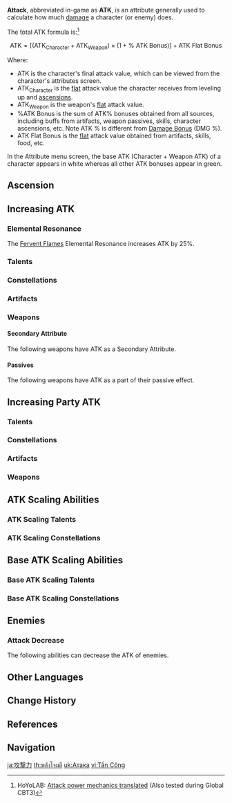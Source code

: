 {{Terminology Infobox
|image        = Icon Attribute Attack.png
|type         = Attributes
}}
'''Attack''', abbreviated in-game as '''ATK''', is an attribute generally used to calculate how much [[damage]] a character (or enemy) does.

The total ATK formula is:<ref>HoYoLAB: [https://www.hoyolab.com/article/14696 Attack power mechanics translated] (Also tested during Global CBT3)</ref>

:<math>\text{ATK} = \big[(\text{ATK}_\text{Character} + \text{ATK}_\text{Weapon})\times(1 + \% \text{ ATK Bonus})\big]+\text{ATK Flat Bonus}</math>

Where:

* <math>{\textstyle \text{ATK}}</math> is the character's final attack value, which can be viewed from the character's attributes screen.
* <math>{\textstyle \text{ATK}_\text{Character}}</math> is the <u>flat</u> attack value the character receives from leveling up and [[Character Ascensions|ascension]]s.
* <math>{\textstyle \text{ATK}_\text{Weapon}}</math> is the weapon's <u>flat</u> attack value.
* <math>{\textstyle \% \text{ATK Bonus}}</math> is the sum of ATK% bonuses obtained from all sources, including buffs from artifacts, weapon passives, skills, character ascensions, etc. Note ATK % is different from [[Damage Bonus]] (DMG %).
* <math>{\textstyle \text{ATK Flat Bonus}}</math> is the <u>flat</u> attack value obtained from artifacts, skills, food, etc.

In the Attribute menu screen, the base ATK (Character + Weapon ATK) of a character appears in white whereas all other ATK bonuses appear in green.

==Ascension==
{{Characters by Ascension Stat Table|ATK}}

==Increasing ATK==
===Elemental Resonance===
{{Main|Elemental Resonance}}

The {{Element|Pyro|24}} [[Fervent Flames]] Elemental Resonance increases ATK by 25%.

===Talents===
{{Talents by Category Table|ATK Increase Talents}}

===Constellations===
{{Constellations by Category Table|ATK Increase Constellations}}

===Artifacts===
{{Artifacts by Category Table|ATK Increase Artifacts}}

===Weapons===
====Secondary Attribute====
The following weapons have ATK as a Secondary Attribute.
{{Weapons by Category Table|ATK Substat Weapons}}

====Passives====
The following weapons have ATK as a part of their passive effect.
{{Weapons by Category Table|ATK Passive Weapons}}

==Increasing Party ATK==
===Talents===
{{Talents by Category Table|Party ATK Increase Talents}}

===Constellations===
{{Constellations by Category Table|Party ATK Increase Constellations}}

===Artifacts===
{{Artifacts by Category Table|Party ATK Increase Artifacts}}

===Weapons===
{{Weapons by Category Table|Party ATK Increase Passive Weapons}}

==ATK Scaling Abilities==
===ATK Scaling Talents===
{{Talents by Category Table|ATK Scaling Talents|collapsible=1}}

===ATK Scaling Constellations===
{{Constellations by Category Table|ATK Scaling Constellations}}

==Base ATK Scaling Abilities==
===Base ATK Scaling Talents===
{{Talents by Category Table|Base ATK Scaling Talents|collapsible=1}}

===Base ATK Scaling Constellations===
{{Constellations by Category Table|Base ATK Scaling Constellations}}

==Enemies==
===Attack Decrease===
The following abilities can decrease the ATK of enemies.
{{Talents by Category Table|ATK Decrease Talents}}

{{Constellations by Category Table|ATK Decrease Constellations}}

==Other Languages==
{{Other Languages
|en      = {{tt|ATK|Attack}}
|zhs     = 攻击力
|zhs_rm  = Gōngjí-lì
|zht     = 攻擊力
|zht_rm  = Gōngjí-lì
|zh_tl   = Attack Power
|ja      = 攻撃力
|ja_rm   = Kougeki-ryoku
|ja_tl   = Attack Power
|ko      = {{tt|공격력|攻擊力}}
|ko_rm   = Gonggyeok-ryeok
|ko_tl   = Attack Power
|es      = {{tt|ATQ|Ataque}}
|es_tl   = {{tt|ATK|Attack}}
|fr      = {{tt|ATQ|Attaque}}
|fr_tl   = {{tt|ATK|Attack}}
|ru      = Сила атаки
|ru_tl   = Attack Power
|th      = พลังโจมตี
|th_rm   = Phlang Chomti
|th_tl   = Attack Power
|vi      = Tấn Công
|vi_tl   = Attack
|de      = {{tt|ANG|Angriff}}
|de_tl   = {{tt|ATK|Attack}}
|id      = ATK
|pt      = {{tt|ATQ|Ataque}}
|pt_tl   = {{tt|ATK|Attack}}
|tr      = Saldırı
|tr_tl   = Attack
|it      = {{tt|ATT|Attacco}}
|it_tl   = {{tt|ATK|Attack}}
}}

==Change History==
{{Change History|1.0}}

==References==
{{Reflist|1}}

==Navigation==
{{Attribute Navbox}}
{{Combat Navbox|state=collapsed}}

[[ja:攻撃力]]
[[th:พลังโจมตี]]
[[uk:Атака]]
[[vi:Tấn Công]]